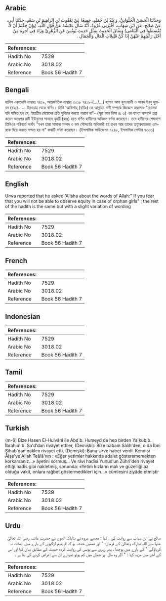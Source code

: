 ## Arabic


<div dir="rtl" lang="ar" style={{fontSize:'larger',backgroundColor:'#f8f9fa',padding:20}}>
وَحَدَّثَنَا الْحَسَنُ الْحُلْوَانِيُّ، وَعَبْدُ بْنُ حُمَيْدٍ، جَمِيعًا عَنْ يَعْقُوبَ بْنِ إِبْرَاهِيمَ بْنِ سَعْدٍ، حَدَّثَنَا أَبِي، عَنْ صَالِحٍ، عَنِ ابْنِ شِهَابٍ، أَخْبَرَنِي عُرْوَةُ، أَنَّهُ سَأَلَ عَائِشَةَ عَنْ قَوْلِ اللَّهِ، ‏(‏وَإِنْ خِفْتُمْ أَنْ لاَ، تُقْسِطُوا فِي الْيَتَامَى‏)‏ وَسَاقَ الْحَدِيثَ بِمِثْلِ حَدِيثِ يُونُسَ عَنِ الزُّهْرِيِّ وَزَادَ فِي آخِرِهِ مِنْ أَجْلِ رَغْبَتِهِمْ عَنْهُنَّ إِذَا كُنَّ قَلِيلاَتِ الْمَالِ وَالْجَمَالِ ‏.‏
</div>
<div style={{backgroundColor:'#f8f9fa',padding:20, marginBottom: 10}}><table> <thead> <tr> <th>References:</th> <th></th> </tr> </thead> <tbody><tr><td>Hadith No</td><td>7529</td></tr><tr><td>Arabic No</td><td>3018.02</td></tr><tr><td>Reference</td><td>Book 56 Hadith 7</td></tr></tbody></table></div>

## Bengali


<div dir="ltr" lang="bn" style={{fontSize:'larger',backgroundColor:'#f8f9fa',padding:20}}>
হাদিস একাডেমি নাম্বারঃ ৭৪১৯, আন্তর্জাতিক নাম্বারঃ ৩০১৮ ৭৪১৯-(…/...) হাসান আল হুলওয়ানী ও আব্‌দ ইবনু হুমায়দ (রহঃ) ..... উরওয়াহ থেকে বর্ণিত। তিনি ‘আয়িশাহ্ (রাযিঃ) কে আল্লাহর বাণী সম্পর্কে জিজ্ঞেস করলেনঃ "তোমরা যদি শঙ্কিত হও যে, ইয়াতীম মেয়েদের প্রতি সুবিচার করতে পারবে না"- (সূরা আন নিসা ৪ঃ ৩) এর ব্যাখ্যা সম্পর্কে প্রশ্ন করেন অতঃপর রাবী ইউনুসের সানাদে যুহরী (রহঃ) হতে বর্ণিত হাদীসের অবিকল বর্ণনা করেছেন। তবে হাদীসের শেষাংশে তিনিএর পরিবর্তে অর্থাৎ "যখন তারা সামান্য সম্পদ ও কম সৌন্দর্যের অধিকারী হয় তখন আর তাদের তত্ত্বাবধায়করা এদেরকে বিয়ে করতে সম্মত হয় না" কথাটি বর্ণনা করেছেন। (ইসলামিক ফাউন্ডেশন ৭২৪৮, ইসলামিক সেন্টার ৭৩০৩)
</div>
<div style={{backgroundColor:'#f8f9fa',padding:20, marginBottom: 10}}><table> <thead> <tr> <th>References:</th> <th></th> </tr> </thead> <tbody><tr><td>Hadith No</td><td>7529</td></tr><tr><td>Arabic No</td><td>3018.02</td></tr><tr><td>Reference</td><td>Book 56 Hadith 7</td></tr></tbody></table></div>

## English


<div dir="ltr" lang="en" style={{fontSize:'larger',backgroundColor:'#f8f9fa',padding:20}}>
Urwa reported that he asked 'A'isha about the words of Allah:" If you fear that you will not be able to observe equity in case of orphan girls" ; the rest of the hadith is the same but with a slight variation of wording
</div>
<div style={{backgroundColor:'#f8f9fa',padding:20, marginBottom: 10}}><table> <thead> <tr> <th>References:</th> <th></th> </tr> </thead> <tbody><tr><td>Hadith No</td><td>7529</td></tr><tr><td>Arabic No</td><td>3018.02</td></tr><tr><td>Reference</td><td>Book 56 Hadith 7</td></tr></tbody></table></div>

## French


<div dir="ltr" lang="fr" style={{fontSize:'larger',backgroundColor:'#f8f9fa',padding:20}}>

</div>
<div style={{backgroundColor:'#f8f9fa',padding:20, marginBottom: 10}}><table> <thead> <tr> <th>References:</th> <th></th> </tr> </thead> <tbody><tr><td>Hadith No</td><td>7529</td></tr><tr><td>Arabic No</td><td>3018.02</td></tr><tr><td>Reference</td><td>Book 56 Hadith 7</td></tr></tbody></table></div>

## Indonesian


<div dir="ltr" lang="id" style={{fontSize:'larger',backgroundColor:'#f8f9fa',padding:20}}>

</div>
<div style={{backgroundColor:'#f8f9fa',padding:20, marginBottom: 10}}><table> <thead> <tr> <th>References:</th> <th></th> </tr> </thead> <tbody><tr><td>Hadith No</td><td>7529</td></tr><tr><td>Arabic No</td><td>3018.02</td></tr><tr><td>Reference</td><td>Book 56 Hadith 7</td></tr></tbody></table></div>

## Tamil


<div dir="ltr" lang="ta" style={{fontSize:'larger',backgroundColor:'#f8f9fa',padding:20}}>

</div>
<div style={{backgroundColor:'#f8f9fa',padding:20, marginBottom: 10}}><table> <thead> <tr> <th>References:</th> <th></th> </tr> </thead> <tbody><tr><td>Hadith No</td><td>7529</td></tr><tr><td>Arabic No</td><td>3018.02</td></tr><tr><td>Reference</td><td>Book 56 Hadith 7</td></tr></tbody></table></div>

## Turkish


<div dir="ltr" lang="tr" style={{fontSize:'larger',backgroundColor:'#f8f9fa',padding:20}}>
(m-6) Bize Hasen El-Hulvânî ile Abd b. Humeyd de hep birden Ya'kub b. İbrahim b. Sa'd'dan rivayet ettiler, (Demişki): Bize babam Sâlih'den, o da İbni Şihab'dan naklen rivayet etti, (Demişki): Bana Urve haber verdi. Kendisi Âişe'ye Allah Teâlâ'nın : «£ğer yetimler hakkında adalet gösterememekten korkarsanız...» âyetini sormuş... Ve râvi hadîsi Yunus'un Zührî'den rivayet ettiği hadîs gibi nakletmiş, sonunda: «Yetim kızların malı ve güzelliği az olduğu vakit, onlara rağbet göstermedikleri için...» cümlesini ziyâde etmiştir
</div>
<div style={{backgroundColor:'#f8f9fa',padding:20, marginBottom: 10}}><table> <thead> <tr> <th>References:</th> <th></th> </tr> </thead> <tbody><tr><td>Hadith No</td><td>7529</td></tr><tr><td>Arabic No</td><td>3018.02</td></tr><tr><td>Reference</td><td>Book 56 Hadith 7</td></tr></tbody></table></div>

## Urdu


<div dir="rtl" lang="ur" style={{fontSize:'larger',backgroundColor:'#f8f9fa',padding:20}}>
صالح نے ابن شہاب سے روایت کی ، کہا : مجھے عروہ نے بتایاکہ انھوں نے حضرت عائشہ رضی اللہ تعالیٰ عنہا سے اللہ تبارک وتعالیٰ کے فرمان؛ " اور تمھیں خدشہ ہو کہ تم یتیم لڑکیوں کے بارے میں انصاف نہ کرپاؤگے " کے بارے میں پوچھا ، پھر زہری سے یونس کی روایت کردہ حدیث کے مطابق بیان کیا اور اس کے آخر میں مزید کہا : " اگر وہ مال اور جمال میں کم ہوتو تمہارے ان سے اعراض کرنے کی بنا پر ۔
</div>
<div style={{backgroundColor:'#f8f9fa',padding:20, marginBottom: 10}}><table> <thead> <tr> <th>References:</th> <th></th> </tr> </thead> <tbody><tr><td>Hadith No</td><td>7529</td></tr><tr><td>Arabic No</td><td>3018.02</td></tr><tr><td>Reference</td><td>Book 56 Hadith 7</td></tr></tbody></table></div>